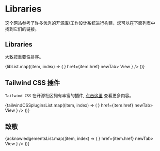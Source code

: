 # Libraries

这个网站参考了许多优秀的开源库/工作设计系统进行构建，您可以在下面列表中找到它们的链接。

## Libraries

大致按重要性排序。


<div className="grid grid-cols-2 gap-4 py-4">
  {libList.map((item, index) => (
    <FeatureDisplayMinimal
      key={`libraries-${index}`}
      className="col-span-2 w-full lg:col-span-1"
      name={item.name}
      description={item.description}
      symbol={item.symbol}
      button={
        <Button size="sm" rightIcon={<ExternalLink />} href={item.href} newTab>
          View
        </Button>
      }
    />
  ))}
</div>


## Tailwind CSS 插件

`Tailwind CSS` 在开源社区拥有丰富的插件, [点击这里](https://tailwindcss.com/docs/plugins) 查看更多内容。

<div className="grid grid-cols-2 gap-4 py-4">
  {tailwindCSSpluginsList.map((item, index) => (
    <FeatureDisplayMinimal
      key={`libraries-tailwindcss-plugins-${index}`}
      className="col-span-2 w-full lg:col-span-1"
      name={item.name}
      description={item.description}
      symbol={item.symbol}
      button={
        <Button size="sm" rightIcon={<ExternalLink />} href={item.href} newTab>
          View
        </Button>
      }
    />
  ))}
</div>

## 致敬

<div className="grid grid-cols-2 gap-4 py-4">
  {acknowledgementsList.map((item, index) => (
    <FeatureDisplayMinimal
      key={`libraries-acknowledgement-${index}`}
      className="col-span-2 w-full lg:col-span-1"
      name={item.name}
      description={item.description}
      symbol={item.symbol}
      button={
        <Button size="sm" rightIcon={<ExternalLink />} href={item.href} newTab>
          View
        </Button>
      }
    />
  ))}
</div>
